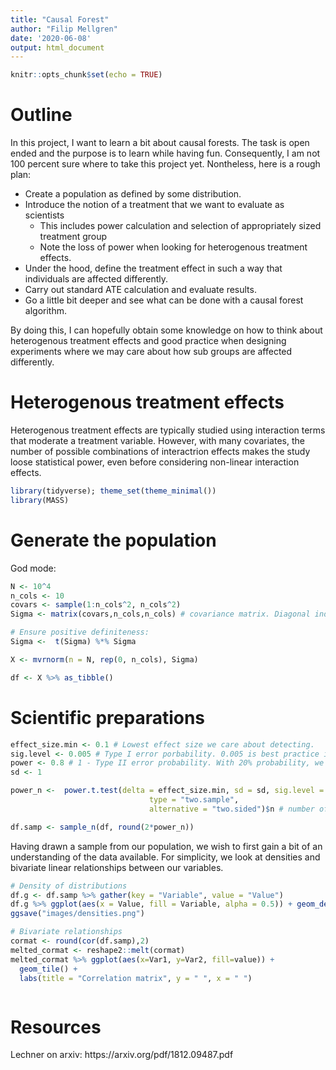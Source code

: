 ```yaml
---
title: "Causal Forest"
author: "Filip Mellgren"
date: '2020-06-08'
output: html_document
---
```


```r
knitr::opts_chunk$set(echo = TRUE)
```

# Outline
In this project, I want to learn a bit about causal forests. The task is open ended and the  purpose is to learn while having fun. Consequently, I am not 100 percent sure where to take this project yet. Nontheless, here is a rough plan:

* Create a population as defined by some distribution.
* Introduce the notion of a treatment that we want to evaluate as scientists
    * This includes power calculation and selection of appropriately sized treatment group
    * Note the loss of power when looking for heterogenous treatment effects.
* Under the hood, define the treatment effect in such a way that individuals are affected differently.
* Carry out standard ATE calculation and evaluate results.
* Go a little bit deeper and see what can be done with a causal forest algorithm.

By doing this, I can hopefully obtain some knowledge on how to think about heterogenous treatment effects and good practice when designing experiments where we may care about how sub groups are affected differently. 

# Heterogenous treatment effects
Heterogenous treatment effects are typically studied using interaction terms that moderate a treatment variable. However, with many covariates, the number of possible combinations of interactrion effects makes the study loose statistical power, even before considering non-linear interaction effects.

```r
library(tidyverse); theme_set(theme_minimal())
library(MASS)
```

# Generate the population

God mode:

```r
N <- 10^4
n_cols <- 10
covars <- sample(1:n_cols^2, n_cols^2)
Sigma <- matrix(covars,n_cols,n_cols) # covariance matrix. Diagonal indicates variances

# Ensure positive definiteness:
Sigma <-  t(Sigma) %*% Sigma

X <- mvrnorm(n = N, rep(0, n_cols), Sigma)

df <- X %>% as_tibble()
```

# Scientific preparations

```r
effect_size.min <- 0.1 # Lowest effect size we care about detecting.
sig.level <- 0.005 # Type I error porbability. 0.005 is best practice in behavioural economics
power <- 0.8 # 1 - Type II error probability. With 20% probability, we fail to reject false null, given the effect size above.
sd <- 1

power_n <-  power.t.test(delta = effect_size.min, sd = sd, sig.level = sig.level, power = power, 
                               type = "two.sample", 
                               alternative = "two.sided")$n # number of observations required per group
```

```r
df.samp <- sample_n(df, round(2*power_n))
```

Having drawn a sample from our population, we wish to first gain a bit of an understanding of the data available. For simplicity, we look at densities and bivariate linear relationships between our variables.

```r
# Density of distributions
df.g <- df.samp %>% gather(key = "Variable", value = "Value")
df.g %>% ggplot(aes(x = Value, fill = Variable, alpha = 0.5)) + geom_density()
ggsave("images/densities.png")

# Bivariate relationships
cormat <- round(cor(df.samp),2)
melted_cormat <- reshape2::melt(cormat)
melted_cormat %>% ggplot(aes(x=Var1, y=Var2, fill=value)) + 
  geom_tile() +
  labs(title = "Correlation matrix", y = " ", x = " ")
```

```r


```



# Resources
Lechner on arxiv: https://arxiv.org/pdf/1812.09487.pdf

